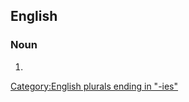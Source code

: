 ==English==

===Noun===
{{head|en|noun form}}

# {{plural of|lingonberry|lang=en}}

[[Category:English plurals ending in "-ies"]]